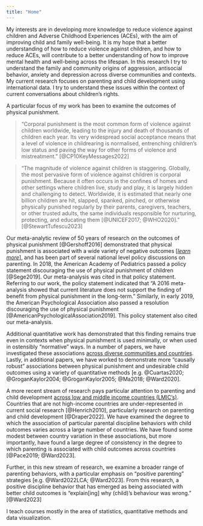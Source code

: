 ```yaml
---
title: "Home"
---
```


My interests are in developing more knowledge to reduce violence against children and Adverse Childhood Experiences (ACEs), with the aim of improving child and family well-being. It is my hope that a better understanding of how to reduce violence against children, and how to reduce ACEs, will contribute to a better understanding of how to improve mental health and well-being across the lifespan. In this research I try to understand the family and community origins of aggression, antisocial behavior, anxiety and depression across diverse communities and contexts. My current research focuses on parenting and child development using international data. I try to understand these issues within the context of current conversations about children’s rights.

A particular focus of my work has been to examine the outcomes of physical punishment. 

> "Corporal punishment is the most common form of violence against children worldwide, leading to the injury and death of thousands of children each year. Its very widespread social acceptance means that a level of violence in childrearing is normalised, entrenching children’s low status and paving the way for other forms of violence and mistreatment." [@CP10KeyMessages2022]

> "The magnitude of violence against children is staggering. Globally, the most pervasive form of violence against children is corporal punishment. Because it often occurs in the confines of homes and other settings where children live, study and play, it is largely hidden and challenging to detect. Worldwide, it is estimated that nearly one billion children are hit, slapped, spanked, pinched, or otherwise physically punished regularly by their parents, caregivers, teachers, or other trusted adults, the same individuals responsible for nurturing, protecting, and educating them [@UNICEF2017; @WHO2020]." [@StewartTufescu2023]

Our meta-analytic review of 50 years of research on the outcomes of physical punishment [@Gershoff2016] demonstrated that physical punishment is associated with a wide variety of negative outcomes [[*learn more*](https://agrogan1.github.io/research/cp/CP-meta.html)], and has been part of several national level policy discussions on parenting. In 2018, the American Academy of Pediatrics passed a policy statement discouraging the use of physical punishment of children [@Sege2019]. Our meta-analysis was cited in that policy statement. Referring to our work, the policy statement indicated that "A 2016 meta-analysis showed that current literature does not support the finding of benefit from physical punishment in the long-term."  Similarly, in early 2019, the American Psychological Association also passed a resolution discouraging the use of physical punishment [@AmericanPsychologicalAssociation2019]. This policy statement also cited our meta-analysis.

Additional quantitative work has demonstrated that this finding remains true even in contexts when physical punishment is used minimally, or when used in ostensibly "normative" ways. In a number of papers, we have investigated these associations [across diverse communities and countries](research.qmd). Lastly, in additional papers, we have worked to demonstrate more "causally robust" associations between physical punishment and undesirable child outcomes using a variety of quantitative methods [e.g. @Cuartas2020; @GroganKaylor2004; @GroganKaylor2005; @Ma2018; @Ward2020].

A more recent stream of research pays particular attention to parenting and child development [across low and middle income countries (LMIC's)](research.qmd#multiple-indicator-cluster-surveys-mics-unicef-data). Countries that are not high-income countries are under-represented in current social research [@Henrich2010], particularly research on parenting and child development [@Draper2022]. We have examined the degree to which the association of particular parental discipline behaviors with child outcomes varies across a large number of countries. We have found some modest between country variation in these associations, but more importantly, have found a large degree of consistency in the degree to which parenting is associated with child outcomes across countries [@Pace2019; @Ward2023]. 

Further, in this new stream of research, we examine a broader range of parenting behaviors, with a particular emphasis on "positive parenting" strategies [e.g. @Ward2022LCA; @Ward2023]. From this research, a positive discipline behavior that has emerged as being associated with better child outcomes is "explain[ing] why (child)’s behaviour was wrong." [@Ward2023]

I teach courses mostly in the area of statistics, quantitative methods and data visualization.





